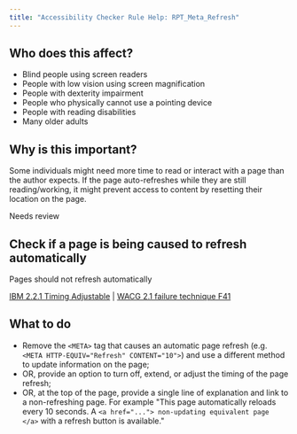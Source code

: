 ```yaml
---
title: "Accessibility Checker Rule Help: RPT_Meta_Refresh"
---
```


<div className="toolHelp">
<Row>
<Column colLg={5} colMd={3} colSm={4} className="toolLeft">

## Who does this affect?

* Blind people using screen readers
* People with low vision using screen magnification
* People with dexterity impairment
* People who physically cannot use a pointing device
* People with reading disabilities
* Many older adults

## Why is this important?

Some individuals might need more time to read or interact with a page than the author expects. If the page auto-refreshes while they are still reading/working, it might prevent access to content by resetting their location on the page.

</Column>
<Column colLg={11} colMd={5} colSm={4} className="toolMain">

<div className="level-violation">
Needs review
</div>

## Check if a page is being caused to refresh automatically
Pages should not refresh automatically

[IBM 2.2.1 Timing Adjustable](https://www.ibm.com/able/guidelines/ci162/timing_adjustable.html) | [WACG 2.1 failure technique F41](https://www.w3.org/WAI/WCAG21/Techniques/failures/F41)

<div id="elementLocation">
</div>

## What to do

 * Remove the `<META>` tag that causes an automatic page refresh (e.g. `<META HTTP-EQUIV="Refresh" CONTENT="10">`) and use a different method to update information on the page;
 * OR, provide an option to turn off, extend, or adjust the timing of the page refresh;
 * OR, at the top of the page, provide a single line of explanation and link to a non-refreshing page. For example "This page automatically reloads every 10 seconds. A `<a href="..."> non-updating equivalent page </a>` with a refresh button is available."


</Column>
</Row>
</div>
